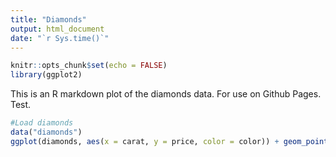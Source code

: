 ```yaml
---
title: "Diamonds"
output: html_document
date: "`r Sys.time()`"
---
```


```r
knitr::opts_chunk$set(echo = FALSE)
library(ggplot2)
```

This is an R markdown plot of the diamonds data. For use on Github Pages. Test.

```r
#Load diamonds
data("diamonds")
ggplot(diamonds, aes(x = carat, y = price, color = color)) + geom_point()
```

